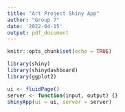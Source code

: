 ```yaml
---
title: "Art Project Shiny App"
author: "Group 7"
date: '2022-04-15'
output: pdf_document
---
```


```r
knitr::opts_chunk$set(echo = TRUE)
```

```r
library(shiny)
library(shinydashboard)
library(ggplot2)
```

```r
ui <- fluidPage()
server <- function(input, output) {}
shinyApp(ui = ui, server = server)
```

